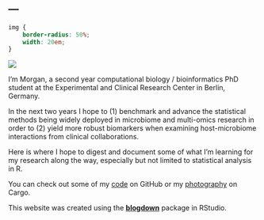 ---
---

```css
img {
    border-radius: 50%;
    width: 20em;
}
```
<img src="intranet_square_sm.png">
<!-- ![](intranet_square_sm.png) -->

I'm Morgan, a second year computational biology / bioinformatics PhD student at the Experimental and Clinical Research Center in Berlin, Germany. 

In the next two years I hope to (1) benchmark and advance the statistical methods being widely deployed in microbiome and multi-omics research in order to (2) yield more robust biomarkers when examining host-microbiome interactions from clinical collaborations.

Here is where I hope to digest and document some of what I'm learning for my research along the way, especially but not limited to statistical analysis in R. 

You can check out some of my [code](https://github.com/sxmorgan) on GitHub or my [photography](https://cargocollective.com/messex) on Cargo.

This website was created using the [**blogdown**](https://github.com/rstudio/blogdown) package in RStudio.
